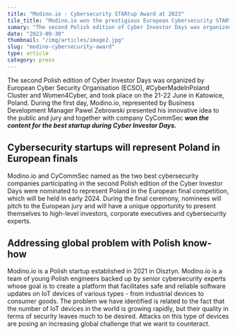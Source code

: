 ```yaml
---
title: "Modino.io - Cybersecurity STARtup Award at 2023"
tile_title: "Modino.io won the prestigious European Cybersecurity STARtup Award at 2023 Cyber Investor Days"
sumary: "The second Polish edition of Cyber Investor Days was organized by European Cyber Security Organisation (ECSO), #CyberMadeInPoland Cluster and Women4Cyber, and took place on the 21-22 June in Katowice, Poland. During the first day, Modino.io, represented by Business Development Manager Pawel Zebrowski presented his innovative idea to the public and jury and together with company CyCommSec won the content for the best startup during Cyber Investor Days."
date: "2023-09-30"
thumbnail: "/img/articles/image2.jpg"
slug: "modino-cybersecurity-award"
type: article
category: press
---
```


The second Polish edition of Cyber Investor Days was organized by European Cyber Security Organisation (ECSO), #CyberMadeInPoland Cluster and Women4Cyber, and took place on the 21-22 June in Katowice, Poland. During the first day, Modino.io, represented by Business Development Manager Pawel Zebrowski presented his innovative idea to the public and jury and together with company CyCommSec ***won the content for the best startup during Cyber Investor Days.***

## Cybersecurity startups will represent Poland in European finals

Modino.io and CyCommSec named as the two best cybersecurity companies participating in the second Polish edition of the Cyber Investor Days were nominated to represent Poland in the European final competition, which will be held in early 2024. During the final ceremony, nominees will pitch to the European jury and will have a unique opportunity to present themselves to high-level investors, corporate executives and cybersecurity experts.

## Addressing global problem with Polish know-how

Modino.io is a Polish startup established in 2021 in Olsztyn. Modino.io is a team of young Polish engineers backed up by senior cybersecurity experts whose goal is to create a platform that facilitates safe and reliable software updates on IoT devices of various types - from industrial devices to consumer goods. The problem we have identified is related to the fact that the number of IoT devices in the world is growing rapidly, but their quality in terms of security leaves much to be desired. Attacks on this type of devices are posing an increasing global challenge that we want to counteract.
